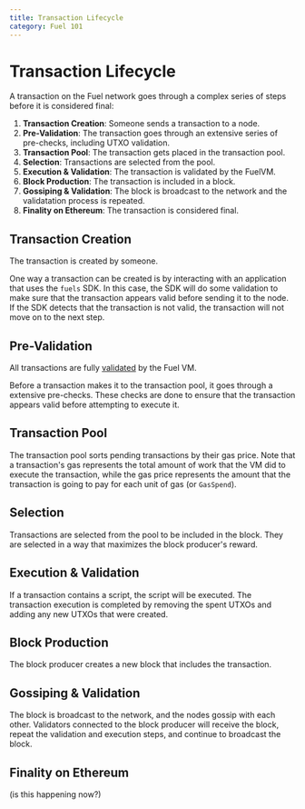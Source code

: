 ```yaml
---
title: Transaction Lifecycle
category: Fuel 101
---
```


# Transaction Lifecycle

A transaction on the Fuel network goes through a complex series of steps before it is considered final:

1. **Transaction Creation**: Someone sends a transaction to a node.
2. **Pre-Validation**: The transaction goes through an extensive series of pre-checks, including UTXO validation.
3. **Transaction Pool**: The transaction gets placed in the transaction pool.
4. **Selection**: Transactions are selected from the pool.
5. **Execution & Validation**: The transaction is validated by the FuelVM.
6. **Block Production**: The transaction is included in a block.
7. **Gossiping & Validation**: The block is broadcast to the network and the validatation process is repeated.
8. **Finality on Ethereum**: The transaction is considered final.

## Transaction Creation

The transaction is created by someone.

One way a transaction can be created is by interacting with an application that uses the `fuels` SDK. In this case, the SDK will do some validation to make sure that the transaction appears valid before sending it to the node. If the SDK detects that the transaction is not valid, the transaction will not move on to the next step.

## Pre-Validation

All transactions are fully [validated](/docs/fuel-101/transaction-model#transaction-validation) by the Fuel VM.

Before a transaction makes it to the transaction pool, it goes through a extensive pre-checks. These checks are done to ensure that the transaction appears valid before attempting to execute it.

## Transaction Pool

The transaction pool sorts pending transactions by their gas price. Note that a transaction's gas represents the total amount of work that the VM did to execute the transaction, while the gas price represents the amount that the transaction is going to pay for each unit of gas (or `GasSpend`).

## Selection

Transactions are selected from the pool to be included in the block. They are selected in a way that maximizes the block producer's reward.

## Execution & Validation

If a transaction contains a script, the script will be executed.
The transaction execution is completed by removing the spent UTXOs and adding any new UTXOs that were created.

## Block Production

The block producer creates a new block that includes the transaction.

## Gossiping & Validation

The block is broadcast to the network, and the nodes gossip with each other.
Validators connected to the block producer will receive the block, repeat the validation and execution steps, and continue to broadcast the block.

## Finality on Ethereum

(is this happening now?)
